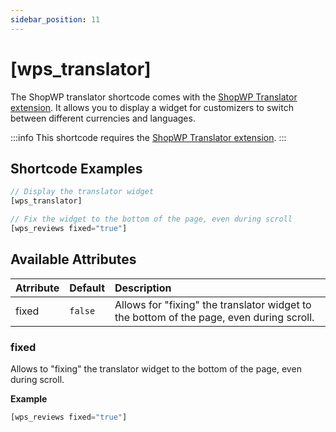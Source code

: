 ```yaml
---
sidebar_position: 11
---
```


# [wps_translator]

The ShopWP translator shortcode comes with the [ShopWP Translator extension](https://wpshop.io/extensions/translator/). It allows you to display a widget for customizers to switch between different currencies and languages.

:::info
This shortcode requires the [ShopWP Translator extension](https://wpshop.io/extensions/translator/).
:::

## Shortcode Examples

```js
// Display the translator widget
[wps_translator]

// Fix the widget to the bottom of the page, even during scroll
[wps_reviews fixed="true"]
```

## Available Attributes

| Atrribute | Default | Description                                                                              |
| :-------- | :------ | :--------------------------------------------------------------------------------------- |
| fixed     | `false` | Allows for "fixing" the translator widget to the bottom of the page, even during scroll. |

### fixed

Allows to "fixing" the translator widget to the bottom of the page, even during scroll.

**Example**

```js
[wps_reviews fixed="true"]
```
